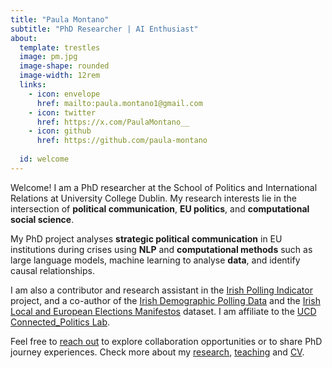 ```yaml
---
title: "Paula Montano"
subtitle: "PhD Researcher | AI Enthusiast"
about:
  template: trestles
  image: pm.jpg
  image-shape: rounded
  image-width: 12rem
  links:
    - icon: envelope
      href: mailto:paula.montano1@gmail.com
    - icon: twitter
      href: https://x.com/PaulaMontano__
    - icon: github
      href: https://github.com/paula-montano
      
  id: welcome 
---
```


:::{#welcome}

::: {.justify}

Welcome! I am a PhD researcher at the School of Politics and International Relations at University College Dublin. My research interests lie in the intersection of **political communication**, **EU politics**, and **computational social science**. 

My PhD project analyses **strategic political communication** in EU institutions during crises using **NLP** and **computational methods** such as large language models, machine learning to analyse **data**, and identify causal relationships.   

I am also a contributor and research assistant in the [Irish Polling Indicator](https://pollingindicator.com/) project, and a co-author of the [Irish Demographic Polling Data](https://github.com/Irish-Dem-Polling/datasets) and the [Irish Local and European Elections Manifestos](https://github.com/stefan-mueller/iemanifestos) dataset. I am affiliate to the [UCD Connected_Politics Lab](https://www.ucd.ie/connected_politics/). 

Feel free to [reach out](mailto:paula.montano1@gmail.com) to explore collaboration opportunities or to share PhD journey experiences. Check more about my [research](research.qmd), [teaching](teaching.qmd) and [CV](CV_Montano_Paula.pdf). 

:::

:::



